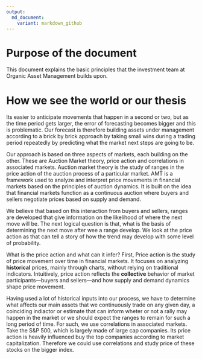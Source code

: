 ```yaml
---
output:
  md_document:
    variant: markdown_github
---
```


# Purpose of the document 

This document explains the basic principles that the investment team at Organic Asset Management builds upon. 

# How we see the world or our thesis

Its easier to anticipate movements that happen in a second or two, but as the time period gets larger, the error of forecasting becomes bigger and this is problematic. Our forecast is therefore building assets under management according to a brick by brick approach by taking small wins during a trading period repeatedly by predicting what the market next steps are going to be. 

Our approach is based on three aspects of markets, each building on the other. These are Auction Market theory, price action and correlations in associated markets. Auction market theory is the study of ranges in the price action of the auction process of a particular market. AMT is a framework used to analyze and interpret price movements in financial markets based on the principles of auction dynamics. It is built on the idea that financial markets function as a continuous auction where buyers and sellers negotiate prices based on supply and demand.

We believe that based on this interaction from buyers and sellers, ranges are developed that give information on the likelihood of where the next move will be. The next logical question is that, what is the basis of determining the next move after wee a range develop. We look at the price action as that can tell a story of how the trend may develop with some level of probability. 

What is the price action and what can it infer? First, Price action is the study of price movement over time in financial markets. It focuses on analyzing **historical** prices, mainly through charts, without relying on traditional indicators. Intuitively, price action reflects the **collective** behavior of market participants—buyers and sellers—and how supply and demand dynamics shape price movement. 

Having used a lot of historical inputs into our process, we have to determine what affects our main assets that we continuously trade on any given day, a coinciding indiactor or estimate that can inform wheter or not a rally may happen in the market or we should expect the ranges to remain for such a long period of time. For such, we use correlations in associated markets. Take the S&P 500, which is largely made of large cap companies. Its price action is heavily influenced buy the top companies according to market capitalization. Therefore we could use correlations and study price of these stocks on the bigger index. 


